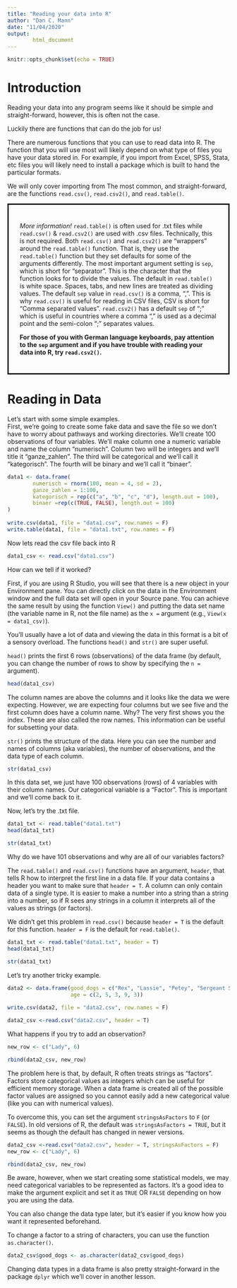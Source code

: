 ---
title: "Reading your data into R"
author: "Dan C. Mann"
date: "11/04/2020"
output: 
        html_document
---

```{r setup, include=FALSE}
knitr::opts_chunk$set(echo = TRUE)
```

# Introduction

Reading your data into any program seems like it should be simple and straight-forward, however, this is often not the case.  

Luckily there are functions that can do the job for us!  


There are numerous functions that you can use to read data into R. The function that you will use most will likely depend on what type of files you have your data stored in. For example, if you import from Excel, SPSS, Stata, etc files you will likely need to install a package which is built to hand the particular formats.   

We will only cover importing from The most common, and straight-forward, are the functions `read.csv()`, `read.csv2()`, and `read.table()`. 

::: {style="border: solid; padding-left: 25px; padding-top: 25px; padding-bottom: 25px; padding-right: 25px"}
*More information!* `read.table()` is often used for .txt files while `read.csv()` & `read.csv2()` are used with .csv files. Technically, this is not required. Both `read.csv()` and `read.csv2()` are "wrappers" around the `read.table()` function. That is, they use the `read.table()` function but they set defaults for some of the arguments differently. The most important argument setting is `sep`, which is short for "separator". This is the character that the function looks for to divide the values. The default in `read.table()` is white space. Spaces, tabs, and new lines are treated as dividing values. The default `sep` value in `read.csv()` is a comma, ",". This is why `read.csv()` is useful for reading in CSV files, CSV is short for "Comma separated values". `read.csv2()` has a default `sep` of ";" which is useful in countries where a comma "," is used as a decimal point and the semi-colon ";" separates values. 

**For those of you with German language keyboards, pay attention to the `sep` argument and if you have trouble with reading your data into R, try `read.csv2()`.**
:::

# Reading in Data

Let's start with some simple examples.  
First, we're going to create some fake data and save the file so we don't have to worry about pathways and working directories. We'll create 100 observations of four variables. We'll make column one a numeric variable and name the column "numerisch". Column two will be integers and we'll title it "ganze_zahlen". The third will be categorical and we'll call it "kategorisch". The fourth will be binary and we'll call it "binaer".
```{r}
data1 <- data.frame(
        numerisch = rnorm(100, mean = 4, sd = 2),
        ganze_zahlen = 1:100,
        kategorisch = rep(c("a", "b", "c", "d"), length.out = 100),
        binaer =rep(c(TRUE, FALSE), length.out = 100)
)
                    
write.csv(data1, file = "data1.csv", row.names = F)
write.table(data1, file = "data1.txt", row.names = F)
```

Now lets read the csv file back into R
```{r}
data1_csv <- read.csv("data1.csv")
```

How can we tell if it worked?

First, if you are using R Studio, you will see that there is a new object in your Environment pane. You can directly click on the data in the Environment window and the full data set will open in your Source pane. You can achieve the same result by using the function `View()` and putting the data set name (the variable name in R, not the file name) as the `x = ` argument (e.g., `View(x = data1_csv)`). 

You'll usually have a lot of data and viewing the data in this format is a bit of a sensory overload. The functions `head()` and `str()` are super useful. 

`head()` prints the first 6 rows (observations) of the data frame (by default, you can change the number of rows to show by specifying the `n = ` argument). 
```{r}
head(data1_csv)
```

The column names are above the columns and it looks like the data we were expecting. However, we are expecting four columns but we see five and the first column does have a column name. Why? The very first shows you the index. These are also called the row names. This information can be useful for subsetting your data.  

`str()` prints the structure of the data. Here you can see the number and names of columns (aka variables), the number of observations, and the data type of each column.  
```{r}
str(data1_csv)
```
In this data set, we just have 100 observations (rows) of 4 variables with their column names. Our categorical variable is a "Factor". This is important and we'll come back to it. 

Now, let's try the .txt file.
```{r}
data1_txt <- read.table("data1.txt")
head(data1_txt)
```

```{r}
str(data1_txt)
```

Why do we have 101 observations and why are all of our variables factors? 

The `read.table()` and `read.csv()` functions have an argument, `header`, that tells R how to interpret the first line in a data file. If your data contains a header you want to make sure that `header = T`. A column can only contain data of a single type. It is easier to make a number into a string than a string into a number, so if R sees any strings in a column it interprets all of the values as strings (or factors). 

We didn't get this problem in `read.csv()` because `header = T` is the default for this function. `header = F` is the default for `read.table()`. 

```{r}
data1_txt <- read.table("data1.txt", header = T)
head(data1_txt)
```
```{r}
str(data1_txt)
```


Let's try another tricky example. 
```{r}
data2 <- data.frame(good_dogs = c("Rex", "Lassie", "Petey", "Sergeant Stubby", "Laika"),
                    age = c(2, 5, 3, 9, 3))
                    
write.csv(data2, file = "data2.csv", row.names = F)

data2_csv <-read.csv("data2.csv", header = T)
```

What happens if you try to add an observation? 

```{r}
new_row <- c("Lady", 6)

rbind(data2_csv, new_row)
```

The problem here is that, by default, R often treats strings as "factors". Factors store categorical values as integers which can be useful for efficient memory storage. When a data frame is created all of the possible factor values are assigned so you cannot easily add a new categorical value (like you can with numerical values).

To overcome this, you can set the argument `stringsAsFactors` to `F` (or `FALSE`). In old versions of R, the default was `stringsAsFactors = TRUE`, but it seems as though the default has changed in newer versions.


```{r}
data2_csv <-read.csv("data2.csv", header = T, stringsAsFactors = F)
new_row <- c("Lady", 6)

rbind(data2_csv, new_row)
```

Be aware, however, when we start creating some statistical models, we may need categorical variables to be represented as factors. It's a good idea to make the argument explicit and set it as `TRUE` OR `FALSE` depending on how you are using the data. 

You can also change the data type later, but it's easier if you know how you want it represented beforehand. 

To change a factor to a string of characters, you can use the function `as.character()`.

```{r}
data2_csv$good_dogs <- as.character(data2_csv$good_dogs)
```

Changing data types in a data frame is also pretty straight-forward in the package `dplyr` which we'll cover in another lesson. 

